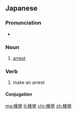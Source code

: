 ==Japanese==
{{ja-kanjitab|けん|きょ|yomi=o}}

===Pronunciation===
* {{ja-pron|けんきょ|yomi=o}}

===Noun===
{{ja-noun|けんきょ}}

# [[arrest]]

===Verb===
{{ja-verb-suru|tr=trans|けんきょ}}

# make an arrest

====Conjugation====
{{ja-suru|けんきょ}}

[[mg:検挙]]
[[tl:検挙]]
[[chr:検挙]]
[[zh:検挙]]